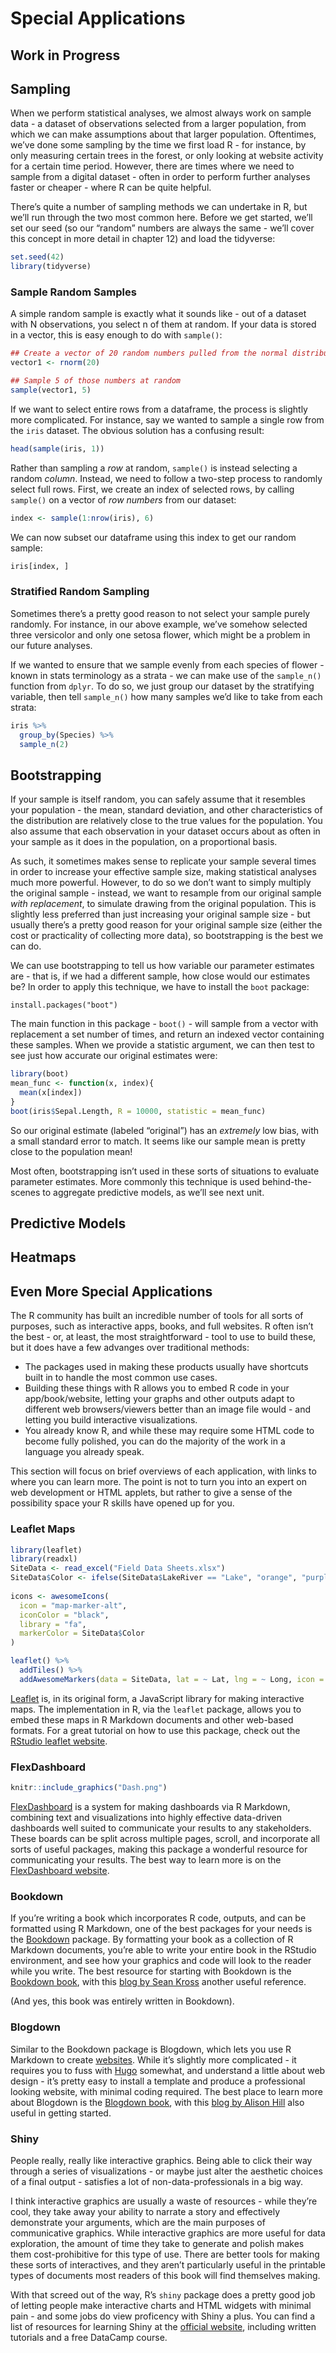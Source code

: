 # Special Applications
## Work in Progress

## Sampling
When we perform statistical analyses, we almost always work on sample data - a dataset of observations selected from a larger population, from which we can make assumptions about that larger population. Oftentimes, we've done some sampling by the time we first load R - for instance, by only measuring certain trees in the forest, or only looking at website activity for a certain time period. However, there are times where we need to sample from a digital dataset - often in order to perform further analyses faster or cheaper - where R can be quite helpful.

There's quite a number of sampling methods we can undertake in R, but we'll run through the two most common here. Before we get started, we'll set our seed (so our "random" numbers are always the same - we'll cover this concept in more detail in chapter 12) and load the tidyverse:
```r
set.seed(42)
library(tidyverse)
```

### Sample Random Samples
A simple random sample is exactly what it sounds like - out of a dataset with N observations, you select n of them at random. If your data is stored in a vector, this is easy enough to do with `sample()`:
```r
## Create a vector of 20 random numbers pulled from the normal distribution
vector1 <- rnorm(20)

## Sample 5 of those numbers at random
sample(vector1, 5)
```

If we want to select entire rows from a dataframe, the process is slightly more complicated. For instance, say we wanted to sample a single row from the `iris` dataset. The obvious solution has a confusing result:
```r
head(sample(iris, 1))
```

Rather than sampling a _row_ at random, `sample()` is instead selecting a random _column_. Instead, we need to follow a two-step process to randomly select full rows. First, we create an index of selected rows, by calling `sample()` on a vector of _row numbers_ from our dataset:
```r
index <- sample(1:nrow(iris), 6)
```

We can now subset our dataframe using this index to get our random sample:
```r
iris[index, ]
```


### Stratified Random Sampling
Sometimes there's a pretty good reason to not select your sample purely randomly. For instance, in our above example, we've somehow selected three versicolor and only one setosa flower, which might be a problem in our future analyses.

If we wanted to ensure that we sample evenly from each species of flower - known in stats terminology as a strata - we can make use of the `sample_n()` function from `dplyr`. To do so, we just group our dataset by the stratifying variable, then tell `sample_n()` how many samples we'd like to take from each strata:
```r
iris %>%
  group_by(Species) %>%
  sample_n(2)
```

## Bootstrapping
If your sample is itself random, you can safely assume that it resembles your population - the mean, standard deviation, and other characteristics of the distribution are relatively close to the true values for the population. You also assume that each observation in your dataset occurs about as often in your sample as it does in the population, on a proportional basis.

As such, it sometimes makes sense to replicate your sample several times in order to increase your effective sample size, making statistical analyses much more powerful. However, to do so we don't want to simply multiply the original sample - instead, we want to resample from our original sample _with replacement_, to simulate drawing from the original population. This is slightly less preferred than just increasing your original sample size - but usually there's a pretty good reason for your original sample size (either the cost or practicality of collecting more data), so bootstrapping is the best we can do.

We can use bootstrapping to tell us how variable our parameter estimates are - that is, if we had a different sample, how close would our estimates be? In order to apply this technique, we have to install the `boot` package:

```
install.packages("boot")
```

The main function in this package - `boot()` - will sample from a vector with replacement a set number of times, and return an indexed vector containing these samples. When we provide a statistic argument, we can then test to see just how accurate our original estimates were:

```r
library(boot)
mean_func <- function(x, index){
  mean(x[index])
}
boot(iris$Sepal.Length, R = 10000, statistic = mean_func)
```

So our original estimate (labeled "original") has an _extremely_ low bias, with a small standard error to match. It seems like our sample mean is pretty close to the population mean!

Most often, bootstrapping isn't used in these sorts of situations to evaluate parameter estimates. More commonly this technique is used behind-the-scenes to aggregate predictive models, as we'll see next unit.

## Predictive Models


## Heatmaps


## Even More Special Applications
The R community has built an incredible number of tools for all sorts of purposes, such as interactive apps, books, and full websites. R often isn't the best - or, at least, the most straightforward - tool to use to build these, but it does have a few advanges over traditional methods:

* The packages used in making these products usually have shortcuts built in to handle the most common use cases.
* Building these things with R allows you to embed R code in your app/book/website, letting your graphs and other outputs adapt to different web browsers/viewers better than an image file would - and letting you build interactive visualizations.
* You already know R, and while these may require some HTML code to become fully polished, you can do the majority of the work in a language you already speak.

This section will focus on brief overviews of each application, with links to where you can learn more. The point is not to turn you into an expert on web development or HTML applets, but rather to give a sense of the possibility space your R skills have opened up for you.

### Leaflet Maps
```r
library(leaflet)
library(readxl)
SiteData <- read_excel("Field Data Sheets.xlsx")
SiteData$Color <- ifelse(SiteData$LakeRiver == "Lake", "orange", "purple")
  
icons <- awesomeIcons(
  icon = "map-marker-alt",
  iconColor = "black",
  library = "fa",
  markerColor = SiteData$Color
)

leaflet() %>%
  addTiles() %>%
  addAwesomeMarkers(data = SiteData, lat = ~ Lat, lng = ~ Long, icon = icons, label = ~ as.character(Site), popup = ~ as.character(Text))
```

[Leaflet](https://leafletjs.com/) is, in its original form, a JavaScript library for making interactive maps. The implementation in R, via the `leaflet` package, allows you to embed these maps in R Markdown documents and other web-based formats. For a great tutorial on how to use this package, check out the [RStudio leaflet website](https://rstudio.github.io/leaflet/).

### FlexDashboard
```r
knitr::include_graphics("Dash.png")
```

[FlexDashboard](https://rmarkdown.rstudio.com/flexdashboard/) is a system for making dashboards via R Markdown, combining text and visualizations into highly effective data-driven dashboards well suited to communicate your results to any stakeholders. These boards can be split across multiple pages, scroll, and incorporate all sorts of useful packages, making this package a wonderful resource for communicating your results. The best way to learn more is on the [FlexDashboard website](https://rmarkdown.rstudio.com/flexdashboard/).

### Bookdown
If you're writing a book which incorporates R code, outputs, and can be formatted using R Markdown, one of the best packages for your needs is the [Bookdown](https://bookdown.org/) package. By formatting your book as a collection of R Markdown documents, you're able to write your entire book in the RStudio environment, and see how your graphics and code will look to the reader while you write. The best resource for starting with Bookdown is the [Bookdown book](https://bookdown.org/yihui/bookdown/), with this [blog by Sean Kross](http://seankross.com/2016/11/17/How-to-Start-a-Bookdown-Book.html) another useful reference.

(And yes, this book was entirely written in Bookdown).

### Blogdown
Similar to the Bookdown package is Blogdown, which lets you use R Markdown to create [websites](https://www.mikemahoney218.com/). While it's slightly more complicated - it requires you to fuss with [Hugo](https://gohugo.io/) somewhat, and understand a little about web design - it's pretty easy to install a template and produce a professional looking website, with minimal coding required. The best place to learn more about Blogdown is the [Blogdown book](https://bookdown.org/yihui/blogdown/), with this [blog by Alison Hill](https://alison.rbind.io/post/up-and-running-with-blogdown/) also useful in getting started.

### Shiny
People really, really like interactive graphics. Being able to click their way through a series of visualizations - or maybe just alter the aesthetic choices of a final output - satisfies a lot of non-data-professionals in a big way. 

I think interactive graphics are usually a waste of resources - while they're cool, they take away your ability to narrate a story and effectively demonstrate your arguments, which are the main purposes of communicative graphics. While interactive graphics are more useful for data exploration, the amount of time they take to generate and polish makes them cost-prohibitive for this type of use. There are better tools for making these sorts of interactives, and they aren't particularly useful in the printable types of documents most readers of this book will find themselves making.

With that screed out of the way, R's `shiny` package does a pretty good job of letting people make interactive charts and HTML widgets with minimal pain - and some jobs do view proficency with Shiny a plus. You can find a list of resources for learning Shiny at the [official website](https://shiny.rstudio.com/), including written tutorials and a free DataCamp course.